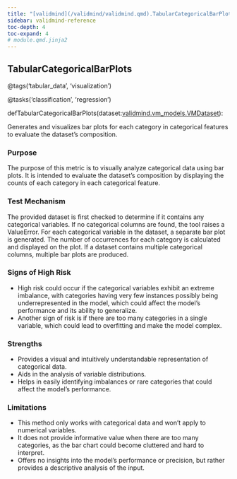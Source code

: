 ```yaml
---
title: "[validmind](/validmind/validmind.qmd).TabularCategoricalBarPlots"
sidebar: validmind-reference
toc-depth: 4
toc-expand: 4
# module.qmd.jinja2
---
```


<!-- function.qmd.jinja2 -->

## TabularCategoricalBarPlots<span class="suffix"></span>

<!-- signatures.jinja2 -->

::: {.signature}

<span class="decorators"><span class="decorator">@<span class="n">tags(<span class="s">'tabular_data'</span>, <span class="s">'visualization'</span>)</span></span>

<span class="decorator">@<span class="n">tasks(<span class="s">'classification'</span>, <span class="s">'regression'</span>)</span></span> </span>

<span class="kw">def</span><span class="name">TabularCategoricalBarPlots</span>(<span class="param"><span class="n">dataset</span><span class="p">:</span><a href="/validmind/validmind/vm_models.qmd#vmdataset">validmind.vm_models.VMDataset</a></span>):

:::

<!-- docstring.jinja2 -->

Generates and visualizes bar plots for each category in categorical features to evaluate the dataset's composition.

### Purpose

The purpose of this metric is to visually analyze categorical data using bar plots. It is intended to evaluate the dataset's composition by displaying the counts of each category in each categorical feature.

### Test Mechanism

The provided dataset is first checked to determine if it contains any categorical variables. If no categorical columns are found, the tool raises a ValueError. For each categorical variable in the dataset, a separate bar plot is generated. The number of occurrences for each category is calculated and displayed on the plot. If a dataset contains multiple categorical columns, multiple bar plots are produced.

### Signs of High Risk

- High risk could occur if the categorical variables exhibit an extreme imbalance, with categories having very few instances possibly being underrepresented in the model, which could affect the model's performance and its ability to generalize.
- Another sign of risk is if there are too many categories in a single variable, which could lead to overfitting and make the model complex.

### Strengths

- Provides a visual and intuitively understandable representation of categorical data.
- Aids in the analysis of variable distributions.
- Helps in easily identifying imbalances or rare categories that could affect the model's performance.

### Limitations

- This method only works with categorical data and won't apply to numerical variables.
- It does not provide informative value when there are too many categories, as the bar chart could become cluttered and hard to interpret.
- Offers no insights into the model's performance or precision, but rather provides a descriptive analysis of the input.

